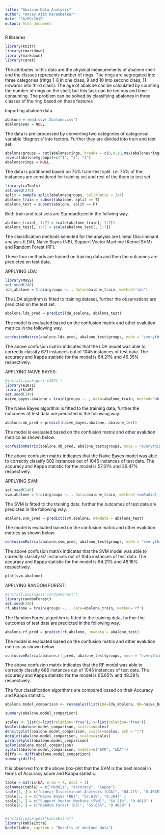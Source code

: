 ---
title: "Abalone Data Analysis"
author: "Anvay Ajit Karambelkar"
date: "18/09/2019"
output: html_document
---


R libraries

```{r}
library(knitr)
library(rmarkdown)
library(markdown)
library(caret)
```

The attributes in this data are the physical measurements of abalone shell and the classes represents number of rings. The rings are segregated into three categories (rings 1-8 in one class, 9 and 10 into second class, 11 onwards into third class). The age of abalone can be calculated by counting the number of rings  on the shell, but this task can be tedious and time-consuming. The problem can be solved by classifying abalones in three classes of the ring based on these features

Importing abalone data.

```{r}
abalone = read.csv('Abalone.csv')
abalone$sex = NULL
```

The data is pre-processed by converting two categories of categorical variable 'diagnosis' into factors. Further they are divided into train and test set.

```{r}
abalone$groups = cut(abalone$rings, breaks = c(0,8,10,max(abalone$rings)))
levels(abalone$groups)=c("1", "2", "3")
abalone$rings = NULL
```

The data is partitioned based on 75% train-test split. i.e. 75% of the instances are considered for training set and rest of the them to test set.

```{r}
library(caTools)
set.seed(240)
split = sample.split(abalone$groups, SplitRatio = 3/4)
abalone_train = subset(abalone, split == T)
abalone_test = subset(abalone, split == F)
```

Both train and test sets are Standardizied in the follwing way.

```{r}
abalone_train[, 1:7] = scale(abalone_train[, 1:7])
abalone_test[, 1:7] = scale(abalone_test[, 1:7])
```

The classification methods selected for the analysis are Linear Discriminant analysis (LDA), Naive Bayes (NB), Support Vector Machine (Kernel SVM) and Random Forest (RF).

These four methods are trained on training data and then the outcomes are predicted on test data.






APPLYING LDA:

```{r}
library(MASS)
set.seed(240)
lda_abalone = train(groups ~. , data=abalone_train, method='lda')
```


The LDA algorithm is fitted to training dataset, further the observations are predicted on the test set.

```{r}
abalone.lda_pred = predict(lda_abalone, abalone_test)
```

The model is evaluated based on the confusion matrix and other evalution metrics in the following way.

```{r}
confusionMatrix(abalone.lda_pred, abalone_test$groups, mode = "everything")
```

The above confusion matrix indicates that the LDA model was able to correctly classify 671 instances out of 1045 instances of test data. The accuracy and Kappa statistic for the model is 64.21% and 46.35% respectively.





APPLYING NAIVE BAYES:

```{r}
#install.packages('e1071')
library(e1071)
library(klaR)
set.seed(240)
naive_bayes.abalone = train(groups ~. , data=abalone_train, method='nb')
```

The Naive Bayes algorithm is fitted to the training data, further the outcomes of test data are predicted in the following way. 

```{r}
abalone.nb_pred = predict(naive_bayes.abalone, abalone_test)
```

The model is evaluated based on the confusion matrix and other evalution metrics as shown below.

```{r}
confusionMatrix(abalone.nb_pred, abalone_test$groups, mode = "everything")
```

The above confusion matrix indicates that the Naive Bayes model was able to correctly classify 602 instances out of 1045 instances of test data. The accuracy and Kappa statistic for the model is 57.61% and 36.47% respectively.







APPLYING SVM:

```{r}
set.seed(240)
svm.abalone = train(groups ~. , data=abalone_train, method='svmRadial')
```

The SVM is fitted to the training data, further the outcomes of test data are predicted in the following way.

```{r}
abalone.svm_pred = predict(svm.abalone, newdata = abalone_test)
```

The model is evaluated based on the confusion matrix and other evalution metrics as shown below.

```{r}
confusionMatrix(abalone.svm_pred, abalone_test$groups, mode = "everything")
```

The above confusion matrix indicates that the SVM model was able to correctly classify 67 instances out of 1045 instances of test data. The accuracy and Kappa statistic for the model is 64.21% and 46.18% respectively.

```{r}
plot(svm.abalone)
```







APPLYING RANDOM FOREST:

```{r}
#install.packages('randomForest')
library(randomForest)
set.seed(240)
rf.abalone = train(groups ~. , data=abalone_train, method='rf')
```

The Random Forest algorithm is fitted to the training data, further the outcomes of test data are predicted in the following way.

```{r}
abalone.rf_pred = predict(rf.abalone, newdata = abalone_test)
```

The model is evaluated based on the confusion matrix and other evalution metrics as shown below.

```{r}
confusionMatrix(abalone.rf_pred, abalone_test$groups, mode = "everything")
```
The above confusion matrix indicates that the RF model was able to correctly classify 686 instances out of 1045 instances of test data. The accuracy and Kappa statistic for the model is 65.65% and 48.39% respectively.







The four classification algorithms are compared based on their Accuracy and Kappa statistic.

```{r}
abalone.model_comparison <- resamples(list(LDA=lda_abalone, NB=naive_bayes.abalone, SVM=svm.abalone, RF=rf.abalone))

summary(abalone.model_comparison)
```


```{r}
scales <- list(x=list(relation="free"), y=list(relation="free"))
bwplot(abalone.model_comparison, scales=scales)
densityplot(abalone.model_comparison, scales=scales, pch = "|")
dotplot(abalone.model_comparison, scales=scales)
parallelplot(abalone.model_comparison)
splom(abalone.model_comparison)
xyplot(abalone.model_comparison, models=c("SVM", "LDA"))
diffs <- diff(abalone.model_comparison)
summary(diffs)
```

It is observed from the above box-plot that the SVM is the best model in terms of Accuracy score and Kappa statistic.






```{r make a table, results='asis'}
table = matrix(NA, nrow = 4, ncol = 3)
colnames(table) = c("Models", "Accuracy", "Kappa")
table[1, ] = c("Linear Discriminant Analysis (LDA)", "64.21%", "0.4635" )
table[2, ] = c("Naive Bayes (NB)", "57.61%", "0.3647" )
table[3, ] = c("Support Vector Machine (SVM)", "64.21%", "0.4618" )
table[4, ] = c("Random Forest (RF)", "65.65%", "0.4839" )


#install.packages("kableExtra")
library(kableExtra)
kable(table, caption = "Results of abalone data")
```



